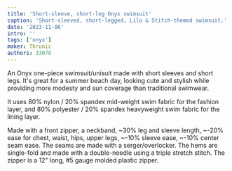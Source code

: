 ```yaml
---
title: 'Short-sleeve, short-leg Onyx swimsuit'
caption: 'Short-sleeved, short-legged, Lilo & Stitch-themed swimsuit.'
date: '2023-11-06'
intro: ''
tags: ['onyx']
maker: Thrunic
authors: 33070
---
```


<!-- truncate -->

An Onyx one-piece swimsuit/unisuit made with short sleeves and short legs. It's great for a summer beach day, looking cute and stylish while providing more modesty and sun coverage than traditional swimwear.

It uses 80% nylon / 20% spandex mid-weight swim fabric for the fashion layer, and 80% polyester / 20% spandex heavyweight swim fabric for the lining layer.

Made with a front zipper, a neckband, ~30% leg and sleeve length, ~-20% ease for chest, waist, hips, upper legs, ~-10% sleeve ease, ~-10% center seam ease. The seams are made with a serger/overlocker. The hems are single-fold and made with a double-needle using a triple stretch stitch. The zipper is a 12" long, #5 gauge molded plastic zipper.
